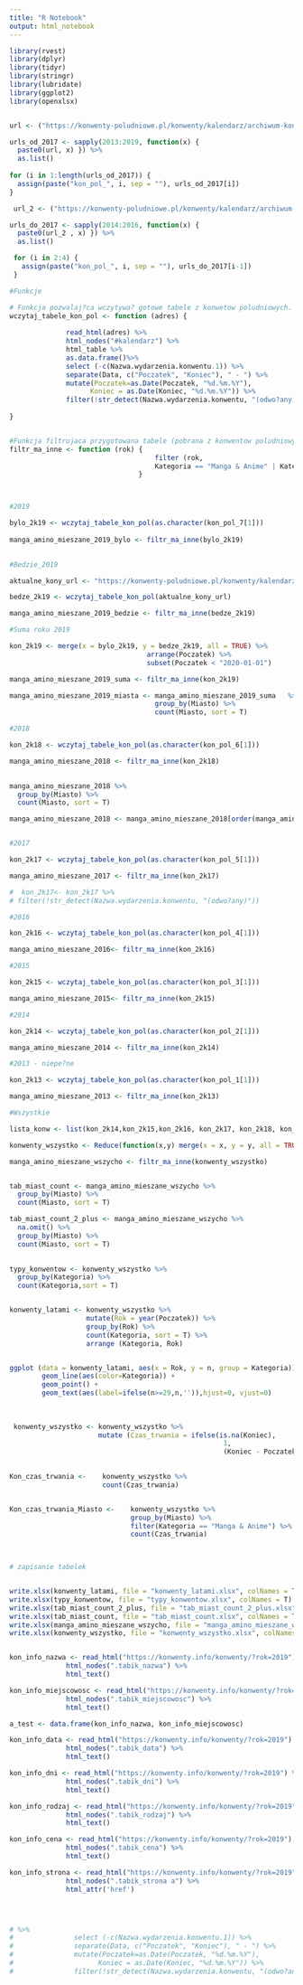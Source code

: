 ```yaml
---
title: "R Notebook"
output: html_notebook
---
```



```r

library(rvest)
library(dplyr)
library(tidyr)
library(stringr)
library(lubridate)
library(ggplot2)
library(openxlsx)


url <- ("https://konwenty-poludniowe.pl/konwenty/kalendarz/archiwum-konwentow-")

urls_od_2017 <- sapply(2013:2019, function(x) {
  paste0(url, x) }) %>% 
  as.list()
  
for (i in 1:length(urls_od_2017)) {
  assign(paste("kon_pol_", i, sep = ""), urls_od_2017[i])    
}

 url_2 <- ("https://konwenty-poludniowe.pl/konwenty/kalendarz/archiwum-")

urls_do_2017 <- sapply(2014:2016, function(x) {
  paste0(url_2 , x) }) %>%
  as.list()

 for (i in 2:4) {
   assign(paste("kon_pol_", i, sep = ""), urls_do_2017[i-1])    
 }


```

```r
#Funkcje

# Funkcja pozwalaj?ca wczytywa? gotowe tabele z konwetow poludniowych. Wprowadzamy adres (najlepiej w postaci zmiennej R, moznaby wrzucic go jako html). Funkcja automatycznie przekszta?ca tabele do data frame, jak i usuwa niepotrzebne rzeczy i rozdziela date. 
wczytaj_tabele_kon_pol <- function (adres) {
        
              read_html(adres) %>%
              html_nodes("#kalendarz") %>%
              html_table %>%
              as.data.frame()%>%
              select (-c(Nazwa.wydarzenia.konwentu.1)) %>%
              separate(Data, c("Poczatek", "Koniec"), " - ") %>%
              mutate(Poczatek=as.Date(Poczatek, "%d.%m.%Y"),
                    Koniec = as.Date(Koniec, "%d.%m.%Y")) %>% 
              filter(!str_detect(Nazwa.wydarzenia.konwentu, "(odwo?any)"))
          
}


#Funkcja filtrujaca przygotowana tabele (pobrana z konwentow poludniowych) pod katem kategorii - interesuje nas manga i anime i mieszane. Zmienna w funkcji jest nazwa wczytanej tabeli 
filtr_ma_inne <- function (rok) {
                                    filter (rok,
                                    Kategoria == "Manga & Anime" | Kategoria == "Mieszane") 
                                }




```

```r

#2019 

bylo_2k19 <- wczytaj_tabele_kon_pol(as.character(kon_pol_7[1]))
  
manga_amino_mieszane_2019_bylo <- filtr_ma_inne(bylo_2k19)
                                          
```

```r
#Bedzie_2019 

aktualne_kony_url <- "https://konwenty-poludniowe.pl/konwenty/kalendarz"

bedze_2k19 <- wczytaj_tabele_kon_pol(aktualne_kony_url)

manga_amino_mieszane_2019_bedzie <- filtr_ma_inne(bedze_2k19)


```

```r
#Suma roku 2019 

kon_2k19 <- merge(x = bylo_2k19, y = bedze_2k19, all = TRUE) %>%
                                  arrange(Poczatek) %>%
                                  subset(Poczatek < "2020-01-01")

manga_amino_mieszane_2019_suma <- filtr_ma_inne(kon_2k19) 

manga_amino_mieszane_2019_miasta <- manga_amino_mieszane_2019_suma   %>%
                                    group_by(Miasto) %>%
                                    count(Miasto, sort = T)


```


```r

#2018 

kon_2k18 <- wczytaj_tabele_kon_pol(as.character(kon_pol_6[1])) 

manga_amino_mieszane_2018 <- filtr_ma_inne(kon_2k18)
                            

manga_amino_mieszane_2018 %>%
  group_by(Miasto) %>%
  count(Miasto, sort = T)

manga_amino_mieszane_2018 <- manga_amino_mieszane_2018[order(manga_amino_mieszane_2018$Miasto),]



```

```r
#2017

kon_2k17 <- wczytaj_tabele_kon_pol(as.character(kon_pol_5[1]))

manga_amino_mieszane_2017 <- filtr_ma_inne(kon_2k17)

#  kon_2k17<- kon_2k17 %>%
# filter(!str_detect(Nazwa.wydarzenia.konwentu, "(odwo?any)"))


```

```r
#2016

kon_2k16 <- wczytaj_tabele_kon_pol(as.character(kon_pol_4[1]))

manga_amino_mieszane_2016<- filtr_ma_inne(kon_2k16)


```

```r
#2015

kon_2k15 <- wczytaj_tabele_kon_pol(as.character(kon_pol_3[1]))

manga_amino_mieszane_2015<- filtr_ma_inne(kon_2k15)

```

```r
#2014

kon_2k14 <- wczytaj_tabele_kon_pol(as.character(kon_pol_2[1]))

manga_amino_mieszane_2014 <- filtr_ma_inne(kon_2k14)


```

```r
#2013 - niepe?ne 

kon_2k13 <- wczytaj_tabele_kon_pol(as.character(kon_pol_1[1]))

manga_amino_mieszane_2013 <- filtr_ma_inne(kon_2k13)

```


```r
#Wszystkie 

lista_konw <- list(kon_2k14,kon_2k15,kon_2k16, kon_2k17, kon_2k18, kon_2k19)

konwenty_wszystko <- Reduce(function(x,y) merge(x = x, y = y, all = TRUE), lista_konw)

manga_amino_mieszane_wszycho <- filtr_ma_inne(konwenty_wszystko)


tab_miast_count <- manga_amino_mieszane_wszycho %>%
  group_by(Miasto) %>%
  count(Miasto, sort = T)

tab_miast_count_2_plus <- manga_amino_mieszane_wszycho %>%
  na.omit() %>%
  group_by(Miasto) %>%
  count(Miasto, sort = T) 
  

typy_konwentow <- konwenty_wszystko %>%
  group_by(Kategoria) %>%
  count(Kategoria,sort = T)


konwenty_latami <- konwenty_wszystko %>%
                   mutate(Rok = year(Poczatek)) %>%
                   group_by(Rok) %>%
                   count(Kategoria, sort = T) %>%
                   arrange (Kategoria, Rok)


ggplot (data = konwenty_latami, aes(x = Rok, y = n, group = Kategoria)) + 
        geom_line(aes(color=Kategoria)) + 
        geom_point() +
        geom_text(aes(label=ifelse(n>=29,n,'')),hjust=0, vjust=0)
                   
  
 
 konwenty_wszystko <- konwenty_wszystko %>% 
                      mutate (Czas_trwania = ifelse(is.na(Koniec),
                                                     1,
                                                     (Koniec - Poczatek+1)))

            
Kon_czas_trwania <-    konwenty_wszystko %>%
                       count(Czas_trwania)


Kon_czas_trwania_Miasto <-    konwenty_wszystko %>%
                              group_by(Miasto) %>%
                              filter(Kategoria == "Manga & Anime") %>%
                              count(Czas_trwania)
  



```

```r
# zapisanie tabelek 


write.xlsx(konwenty_latami, file = "konwenty_latami.xlsx", colNames = T)
write.xlsx(typy_konwentow, file = "typy_konwentow.xlsx", colNames = T)
write.xlsx(tab_miast_count_2_plus, file = "tab_miast_count_2_plus.xlsx", colNames = T)
write.xlsx(tab_miast_count, file = "tab_miast_count.xlsx", colNames = T)
write.xlsx(manga_amino_mieszane_wszycho, file = "manga_amino_mieszane_wszycho.xlsx", colNames = T)
write.xlsx(konwenty_wszystko, file = "konwenty_wszystko.xlsx", colNames = T)



```

```r

kon_info_nazwa <- read_html("https://konwenty.info/konwenty/?rok=2019") %>%
              html_nodes(".tabik_nazwa") %>%
              html_text() 

kon_info_miejscowosc <- read_html("https://konwenty.info/konwenty/?rok=2019") %>%
              html_nodes(".tabik_miejscowosc") %>%
              html_text()

a_test <- data.frame(kon_info_nazwa, kon_info_miejscowosc) 

kon_info_data <- read_html("https://konwenty.info/konwenty/?rok=2019") %>%
              html_nodes(".tabik_data") %>%
              html_text()

kon_info_dni <- read_html("https://konwenty.info/konwenty/?rok=2019") %>%
              html_nodes(".tabik_dni") %>%
              html_text()

kon_info_rodzaj <- read_html("https://konwenty.info/konwenty/?rok=2019") %>%
              html_nodes(".tabik_rodzaj") %>%
              html_text()

kon_info_cena <- read_html("https://konwenty.info/konwenty/?rok=2019") %>%
              html_nodes(".tabik_cena") %>%
              html_text()

kon_info_strona <- read_html("https://konwenty.info/konwenty/?rok=2019") %>%
              html_nodes(".tabik_strona a") %>%
              html_attr('href')




# %>%
#               select (-c(Nazwa.wydarzenia.konwentu.1)) %>%
#               separate(Data, c("Poczatek", "Koniec"), " - ") %>%
#               mutate(Poczatek=as.Date(Poczatek, "%d.%m.%Y"),
#                     Koniec = as.Date(Koniec, "%d.%m.%Y")) %>% 
#               filter(!str_detect(Nazwa.wydarzenia.konwentu, "(odwo?any)"))


```

